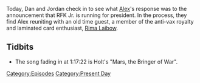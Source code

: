 {{DEFAULTSORT:
    #_EPISODE_0798:April 19, 2023
}}{{Episode
    | title           = April 19, 2023
    | caption         = Listen to this episode on [https://knowledgefight.libsyn.com/798-april-19-2023 Libsyn] [https://open.spotify.com/episode/2TL7uFqrZozdae6YqIspEC Spotify], Read the [[Transcript/798: April 19, 2023|Unofficial Transcript]], View discussion on [https://reddit.com/12tp96z Reddit]
    | episodeNumber   = 798
    | length          = 01:25:46
    | airDate         = April 21, 2023
    | coverageDate    = April 19, 2023
    | episodeType     = [[:Category:Present Day|Present Day]]
    | appearance      = [[Rima Laibow]], [[Donald Trump]], [[Jesse Ventura]], [[Robert Kennedy]], [[Madeleine Albright]], [[Andrew Jackson]], [[Robert Kennedy Jr]], [[Michelle Obama]], [[Marianne Williamson]], [[David Icke]], [[Paul Joseph Watson]]
    | previousEpisode = [[797: Belly-Floppin' Into The Pool]]
    | nextEpisode     = [[799: February 9, 2004]]
}}

{{Stub}}

Today, Dan and Jordan check in to see what [[Alex Jones|Alex]]'s response was to the announcement that RFK Jr. is running for president.  In the process, they find Alex reuniting with an old time guest, a member of the anti-vax royalty and laminated card enthusiast, [[Rima Laibow]].

==Tidbits==

*The song fading in at 1:17:22 is Holt's "Mars, the Bringer of War".

[[Category:Episodes]]
[[Category:Present Day]]
